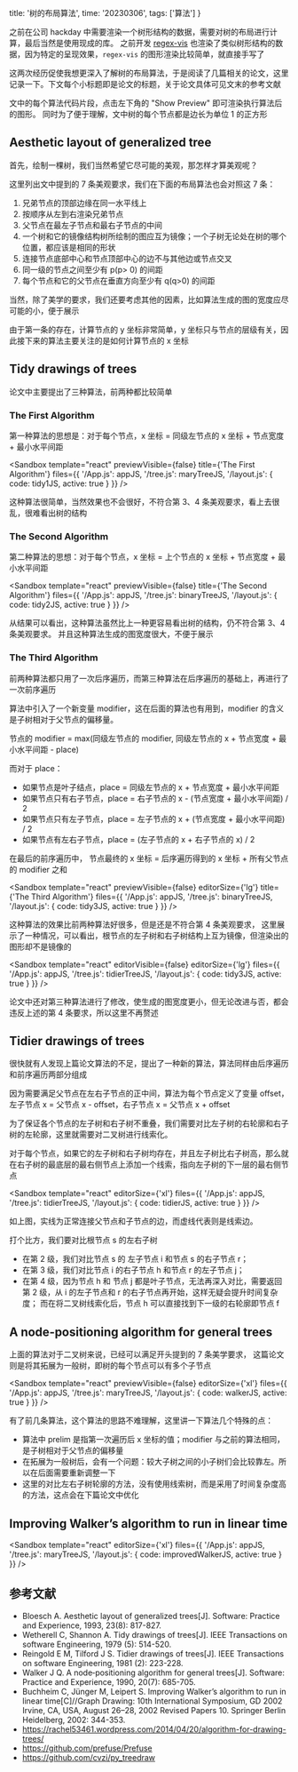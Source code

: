 
  title: '树的布局算法',
  time: '20230306',
  tags: ['算法']
}

之前在公司 hackday 中需要渲染一个树形结构的数据，需要对树的布局进行计算，最后当然是使用现成的库。
之前开发 [regex-vis](https://github.com/Bowen7/regex-vis) 也渲染了类似树形结构的数据，因为特定的呈现效果，`regex-vis` 的图形渲染比较简单，就直接手写了

这两次经历促使我想更深入了解树的布局算法，于是阅读了几篇相关的论文，这里记录一下。下文每个小标题即是论文的标题，关于论文具体可见文末的参考文献

文中的每个算法代码片段，点击左下角的 "Show Preview" 即可渲染执行算法后的图形。
同时为了便于理解，文中树的每个节点都是边长为单位 1 的正方形

## Aesthetic layout of generalized tree

首先，绘制一棵树，我们当然希望它尽可能的美观，那怎样才算美观呢？

这里列出文中提到的 7 条美观要求，我们在下面的布局算法也会对照这 7 条：

1. 兄弟节点的顶部边缘在同一水平线上
2. 按顺序从左到右渲染兄弟节点
3. 父节点在最左子节点和最右子节点的中间
4. 一个树和它的镜像结构树所绘制的图应互为镜像；一个子树无论处在树的哪个位置，都应该是相同的形状
5. 连接节点底部中心和节点顶部中心的边不与其他边或节点交叉
6. 同一级的节点之间至少有 p(p> 0) 的间距
7. 每个节点和它的父节点在垂直方向至少有 q(q>0) 的间距

当然，除了美学的要求，我们还要考虑其他的因素，比如算法生成的图的宽度应尽可能的小，便于展示

由于第一条的存在，计算节点的 y 坐标非常简单，y 坐标只与节点的层级有关，因此接下来的算法主要关注的是如何计算节点的 x 坐标

## Tidy drawings of trees

论文中主要提出了三种算法，前两种都比较简单

### The First Algorithm

第一种算法的思想是：对于每个节点，x 坐标 = 同级左节点的 x 坐标 + 节点宽度 + 最小水平间距

<Sandbox
  template="react"
  previewVisible={false}
	title={'The First Algorithm'}
  files={{
    '/App.js': appJS,
    '/tree.js': maryTreeJS,
    '/layout.js': { code: tidy1JS, active: true }
  }}
/>

这种算法很简单，当然效果也不会很好，不符合第 3、4 条美观要求，看上去很乱，很难看出树的结构

### The Second Algorithm

第二种算法的思想：对于每个节点，x 坐标 = 上个节点的 x 坐标 + 节点宽度 + 最小水平间距

<Sandbox
  template="react"
  previewVisible={false}
	title={'The Second Algorithm'}
  files={{
    '/App.js': appJS,
    '/tree.js': binaryTreeJS,
    '/layout.js': { code: tidy2JS, active: true }
  }}
/>

从结果可以看出，这种算法虽然比上一种更容易看出树的结构，仍不符合第 3、4 条美观要求。
并且这种算法生成的图宽度很大，不便于展示

### The Third Algorithm

前两种算法都只用了一次后序遍历，而第三种算法在后序遍历的基础上，再进行了一次前序遍历

算法中引入了一个新变量 modifier，这在后面的算法也有用到，modifier 的含义是子树相对于父节点的偏移量。

节点的 modifier = max(同级左节点的 modifier, 同级左节点的 x + 节点宽度 + 最小水平间距 - place)

而对于 place：
- 如果节点是叶子结点，place = 同级左节点的 x + 节点宽度 + 最小水平间距
- 如果节点只有右子节点，place = 右子节点的 x - (节点宽度 + 最小水平间距) / 2
- 如果节点只有左子节点，place = 左子节点的 x + (节点宽度 + 最小水平间距) / 2
- 如果节点有左右子节点，place = (左子节点的 x + 右子节点的 x) / 2

在最后的前序遍历中， 节点最终的 x 坐标 = 后序遍历得到的 x 坐标 + 所有父节点的 modifier 之和

<Sandbox
  template="react"
  previewVisible={false}
	editorSize={'lg'}
	title={'The Third Algorithm'}
  files={{
    '/App.js': appJS,
    '/tree.js': binaryTreeJS,
    '/layout.js': { code: tidy3JS, active: true }
  }}
/>

这种算法的效果比前两种算法好很多，但是还是不符合第 4 条美观要求，
这里展示了一种情况，可以看出，根节点的左子树和右子树结构上互为镜像，但渲染出的图形却不是镜像的

<Sandbox
  template="react"
	editorVisible={false}
	editorSize={'lg'}
  files={{
    '/App.js': appJS,
    '/tree.js': tidierTreeJS,
    '/layout.js': { code: tidy3JS, active: true }
  }}
/>

论文中还对第三种算法进行了修改，使生成的图宽度更小，但无论改进与否，都会违反上述的第 4 条要求，所以这里不再赘述

## Tidier drawings of trees

很快就有人发现上篇论文算法的不足，提出了一种新的算法，算法同样由后序遍历和前序遍历两部分组成

因为需要满足父节点在左右子节点的正中间，算法为每个节点定义了变量 offset，左子节点 x = 父节点 x - offset，右子节点 x = 父节点 x + offset

为了保证各个节点的左子树和右子树不重叠，我们需要对比左子树的右轮廓和右子树的左轮廓，这里就需要对二叉树进行线索化。

对于每个节点，如果它的左子树和右子树均存在，并且左子树比右子树高，那么就在右子树的最底层的最右侧节点上添加一个线索，指向左子树的下一层的最右侧节点

<Sandbox
  template="react"
	editorSize={'xl'}
  files={{
    '/App.js': appJS,
    '/tree.js': tidierTreeJS,
    '/layout.js': { code: tidierJS, active: true }
  }}
/>

如上图，实线为正常连接父节点和子节点的边，而虚线代表则是线索边。

打个比方，我们要对比根节点 s 的左右子树
- 在第 2 级，我们对比节点 s 的 左子节点 i 和节点 s 的右子节点 r；
- 在第 3 级，我们对比节点 i 的右子节点 h 和节点 r 的左子节点 j；
- 在第 4 级，因为节点 h 和 节点 j 都是叶子节点，无法再深入对比，需要返回第 2 级，从 i 的左子节点和 r 的右子节点再开始，这样无疑会提升时间复杂度；
而在将二叉树线索化后，节点 h 可以直接找到下一级的右轮廓即节点 f

## A node‐positioning algorithm for general trees

上面的算法对于二叉树来说，已经可以满足开头提到的 7 条美学要求，
这篇论文则是将其拓展为一般树，即树的每个节点可以有多个子节点

<Sandbox
  template="react"
  previewVisible={false}
	editorSize={'xl'}
  files={{
    '/App.js': appJS,
    '/tree.js': maryTreeJS,
    '/layout.js': { code: walkerJS, active: true }
  }}
/>

有了前几条算法，这个算法的思路不难理解，这里讲一下算法几个特殊的点：
- 算法中 prelim 是指第一次遍历后 x 坐标的值；modifier 与之前的算法相同，是子树相对于父节点的偏移量
- 在拓展为一般树后，会有一个问题：较大子树之间的小子树们会比较靠左。所以在后面需要重新调整一下
- 这里的对比左右子树轮廓的方法，没有使用线索树，而是采用了时间复杂度高的方法，这点会在下篇论文中优化

## Improving Walker’s algorithm to run in linear time

<Sandbox
  template="react"
	editorSize={'xl'}
  files={{
    '/App.js': appJS,
    '/tree.js': maryTreeJS,
    '/layout.js': { code: improvedWalkerJS, active: true }
  }}
/>

## 参考文献

- Bloesch A. Aesthetic layout of generalized trees[J]. Software: Practice and Experience, 1993, 23(8): 817-827.
- Wetherell C, Shannon A. Tidy drawings of trees[J]. IEEE Transactions on software Engineering, 1979 (5): 514-520.
- Reingold E M, Tilford J S. Tidier drawings of trees[J]. IEEE Transactions on software Engineering, 1981 (2): 223-228.
- Walker J Q. A node‐positioning algorithm for general trees[J]. Software: Practice and Experience, 1990, 20(7): 685-705.
- Buchheim C, Jünger M, Leipert S. Improving Walker’s algorithm to run in linear time[C]//Graph Drawing: 10th International Symposium, GD 2002 Irvine, CA, USA, August 26–28, 2002 Revised Papers 10. Springer Berlin Heidelberg, 2002: 344-353.
- https://rachel53461.wordpress.com/2014/04/20/algorithm-for-drawing-trees/
- https://github.com/prefuse/Prefuse
- https://github.com/cvzi/py_treedraw

